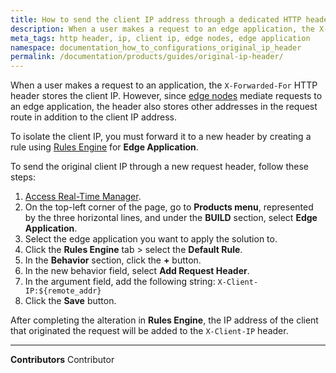 ```yaml
---
title: How to send the client IP address through a dedicated HTTP header
description: When a user makes a request to an edge application, the X-Forwarded-For header stores the client IP address, along with other IP addresses in the request route. Find out how you can isolate the clients IP into a dedicated header.
meta_tags: http header, ip, client ip, edge nodes, edge application
namespace: documentation_how_to_configurations_original_ip_header
permalink: /documentation/products/guides/original-ip-header/
---
```


When a user makes a request to an application, the `X-Forwarded-For` HTTP header stores the client IP. However, since [edge nodes](/en/documentation/products/build/edge-application/) mediate requests to an edge application, the header also stores other addresses in the request route in addition to the client IP address.

To isolate the client IP, you must forward it to a new header by creating a rule using [Rules Engine](/en/documentation/products/build/edge-application/rules-engine/) for **Edge Application**.

To send the original client IP through a new request header, follow these steps:

1. [Access Real-Time Manager](https://manager.azion.com/).
2. On the top-left corner of the page, go to **Products menu**, represented by the three horizontal lines, and under the **BUILD** section, select **Edge Application**.
3. Select the edge application you want to apply the solution to.
4. Click the **Rules Engine** tab > select the **Default Rule**.
5. In the **Behavior** section, click the **+** button.
6. In the new behavior field, select **Add Request Header**.
7. In the argument field, add the following string:
   `X-Client-IP:${remote_addr}`
8. Click the **Save** button.

After completing the alteration in **Rules Engine**, the IP address of the client that originated the request will be added to the `X-Client-IP` header.



---


**Contributors** <ContributorList>Contributor</ContributorList>
